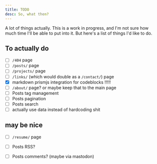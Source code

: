 ```yaml
---
title: TODO
desc: So, what then?
---
```


A lot of things actually. This is a work in progress, and I'm not sure how much time I'll be able to put into it. But here's a list of things I'd like to do.

## To actually do

- [ ] `/404` page
- [ ] `/posts/` page
- [ ] `/projects/` page
- [ ] `/links/` (which would double as a `/contact/`) page
- [x] markdown prismjs integration for codeblocks !!!!!
- [ ] `/about/` page? or maybe keep that to the main page
- [ ] Posts tag management
- [ ] Posts pagination
- [ ] Posts search
- [ ] actually use data instead of hardcoding shit

## may be nice
- [ ] `/resume/` page
- [ ] Posts RSS?
- [ ] Posts comments? (maybe via mastodon)


